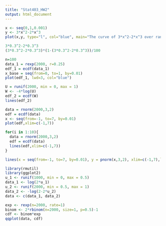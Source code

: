 ```yaml
---
title: "Stat403_HW2"
output: html_document
---
```


```r
x <- seq(0,1,0.001)
y <- 3*x^2-2*x^3
plot(x,y, type="l", col="blue", main="The curve of 3*x^2-2*x^3 over range [0,1]")

3*0.3^2-2*0.3^3
(3*0.3^2-2*0.3^3)*(1-(3*0.3^2-2*0.3^3))/100

```


```r
n=100
data_1 = rexp(2000, r=0.25)
edf_1 = ecdf(data_1)
x_base = seq(from=0, to=1, by=0.01)
plot(edf_1, lwd=3, col="blue")

U = runif(2000, min = 0, max = 1)
W <- -4*log(U)
edf_2 = ecdf(W)
lines(edf_2)


```


```r
data = rnorm(2000,3,2)
edf = ecdf(data)
x <- seq(from=-1, to=7, by=0.01)
plot(edf,xlim=c(-1,7))

for(i in 1:10){
  data = rnorm(2000,3,2)
  edf = ecdf(data)
  lines(edf,xlim=c(-1,7))
}

lines(x = seq(from=-1, to=7, by=0.01), y = pnorm(x,3,2), xlim=c(-1,7),lwd = 3,col="blue",type="l")
```


```r
library(rmutil)
library(ggplot2)
u_1 <- runif(1000, min = 0, max = 0.5)
data_1 <- log(2*u_1)
u_2 <- runif(2000, min = 0.5, max = 1)
data_2 <- -log(2-2*u_2)
data <- c(data_1, data_2)

exp <- rexp(n=2000, rate=1)
binom <- 2*rbinom(n=2000, size=1, p=0.5)-1
cdf <- binom*exp
qqplot(data, cdf)

```